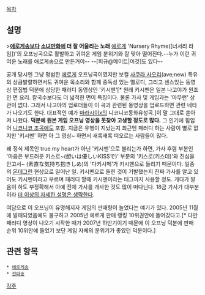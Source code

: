 {{{#!html
<iframe width="480" height="400" src="http://www.youtube.com/embed/UTdIawerJBg" frameborder="0" allowfullscreen></iframe>
}}}

[[목차]]
== 설명 ==
>'''[[에로게송]]보다 [[소녀만화]]에 더 잘 어울리는 노래'''
[[에로게]] 'Nursery Rhyme([너서리 라임])'의 오프닝곡으로 활발하고 귀여운 게임 분위기와 잘 맞아 떨어진다.--누가 이런 귀여운 노래를 애로게송으로 만든거야-- --[피규@메이트|이것]도 있다--

공개 당시엔 그냥 평범한 [[에로게]] 오프닝곡이였지만 보컬 [[사쿠라 사오리]](ave;new) 특유의 상큼발랄하면서도 귀여운 목소리와 함께 중독성 있는 멜로디, 그리고 센스있는 동영상 편집법 덕분에 상당한 패러디 동영상인 '키시멘'[* 원래 키시멘은 일본 나고야가 원조인 면 요리. 칼국수보다도 더 넓적한 면이 특징이다. 물론 가사 및 게임과는 '아무런' 상관이 없다. 그래서 나고야의 업로더들이 이 곡과 관련된 동영상을 업로드하면 관련 네타가 나오기도 한다. 대표적인 예가 [[마라시이]]x의 니코니코동화유성곡.]이 말 그대로 쏟아져 나왔다. '''덕분에 원본 게임 오프닝 영상을 못찾아 고생할 정도로 많다.'''
그 인기에 힘입어 [[니코니코 조곡]]에도 포함.
지금은 유행이 지났는지 최근엔 패러디 하는 사람이 별로 없지만 '키시멘' 하면 아 그 영상~ 하면서 새록새록 떠오르는 사람들이 많다.

왜 정식 제목인 true my heart가 아닌 '키시멘'으로 불리는가 하면, 가사 후렴 부분인 '마음은 부드러운 키스로~(想いは優しいKISSで)' 부분의 '키스로(키스데)'와 진심을 안고서~ (素直な気持ち抱きしめ)의 '다키시메'가  키시멘으로 들리기 때문이다. 일종의 [[몬데그린]] 현상으로 일어난 일. 키시멘으로 들린 것이 기발했는지 진짜 가사를 알고 있어도 키시멘이라고 부르며 패러디 할때 키시멘이라는 태그까지 사용할 정도.
게다가 발음이 하도 부정확해서 아예 전체 가사를 개사한 것도 많이 떠다닌다. 18금 가사가 대부분이라 [[더 이상의 자세한 설명은 생략한다]].

여담으로 이 오프닝이 유명해지자 게임의 판매량이 늘었다는 얘기가 있다. 2005년 11월에 발매되었음에도 불구하고 2005년 에로게 판매 랭킹 10위권안에 들어갔다고.[* 다만 패러디 영상이 나오기 시작한 때가 2007년 하반기이기 때문에 이 오프닝 덕분에 판매 순위 10위안에 들었기 보단 게임 자체의 분위기가 좋았던 덕분이다.]


== 관련 항목 ==
 * [[에로게송]]
 * [[전파송]]

[[각주]]
